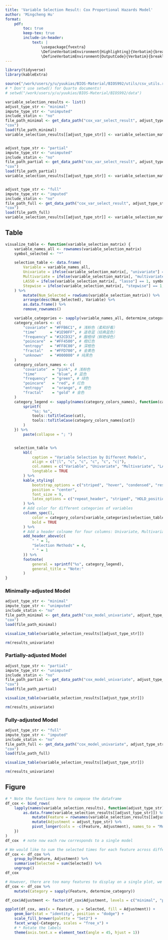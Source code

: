 ```yaml
---
title: 'Variable Selection Result: Cox Proportional Hazards Model'
author: 'Mingcheng Hu'
format: 
    pdf:
        toc: true
        keep-tex: true
        include-in-header: 
            text: |
                \usepackage{fvextra}
                \DefineVerbatimEnvironment{Highlighting}{Verbatim}{breaklines,commandchars=\\\{\}}
                \DefineVerbatimEnvironment{OutputCode}{Verbatim}{breaklines,commandchars=\\\{\}}
---
```


```r
library(tidyverse)
library(kableExtra)

source("/work/users/y/u/yuukias/BIOS-Material/BIOS992/utils/csv_utils.r")
# * Don't use setwd() for Quarto documents!
# setwd("/work/users/y/u/yuukias/BIOS-Material/BIOS992/data")
```


```r
variable_selection_results <- list()
adjust_type_str <- "minimal"
impute_type_str <- "unimputed"
include_statin <- "no"
file_path_minimal <- get_data_path("cox_var_select_result", adjust_type_str, impute_type_str, include_statin, model = 
"cox")
load(file_path_minimal)
variable_selection_results[[adjust_type_str]] <- variable_selection_matrix


adjust_type_str <- "partial"
impute_type_str <- "unimputed"
include_statin <- "no"
file_path_partial <- get_data_path("cox_var_select_result", adjust_type_str, impute_type_str, include_statin, model = 
"cox")
load(file_path_partial)
variable_selection_results[[adjust_type_str]] <- variable_selection_matrix


adjust_type_str <- "full"
impute_type_str <- "imputed"
include_statin <- "no"
file_path_full <- get_data_path("cox_var_select_result", adjust_type_str, impute_type_str, include_statin, model = 
"cox")
load(file_path_full)
variable_selection_results[[adjust_type_str]] <- variable_selection_matrix
```

## Table


```r
visualize_table <- function(variable_selection_matrix) {
    variable_names_all <- rownames(variable_selection_matrix)
    symbol_selected <- "*"

    selection_table <- data.frame(
        Variable = variable_names_all,
        Univariate = ifelse(variable_selection_matrix[, "univariate"] == 1, symbol_selected, ""),
        Multivariate = ifelse(variable_selection_matrix[, "multivariate"] == 1, symbol_selected, ""),
        LASSO = ifelse(variable_selection_matrix[, "lasso"] == 1, symbol_selected, ""),
        Stepwise = ifelse(variable_selection_matrix[, "stepwise"] == 1, symbol_selected, "")
    ) %>%
        mutate(Num_Selected = rowSums(variable_selection_matrix)) %>%
        arrange(desc(Num_Selected), Variable) %>%
        as.data.frame() %>%
        remove_rownames()

    variable_categories <- sapply(variable_names_all, determine_category)
    category_colors <- c(
        "covariate" = "#FFB6C1", # 浅粉色（柔和好看）
        "time"      = "#1E90FF", # 道奇蓝（经典蓝色）
        "frequency" = "#32CD32", # 酸橙绿（鲜艳绿色）
        "poincare"  = "#FF4500", # 橙红色
        "entropy"   = "#FF8C00", # 深橙色
        "fractal"   = "#FFD700", # 金黄色
        "unknown"   = "#000000" # 纯黑色
    )
    category_colors_names <- c(
        "covariate"  = "pink", # 浅粉色
        "time"       = "blue", # 蓝色
        "frequency"  = "green", # 绿色
        "poincare"   = "red", # 红色
        "entropy"    = "orange", # 橙色
        "fractal"    = "gold" # 金色
    )
    category_legend <- sapply(names(category_colors_names), function(cat) {
        sprintf(
            "%s: %s",
            tools::toTitleCase(cat),
            tools::toTitleCase(category_colors_names[cat])
        )
    }) %>%
        paste(collapse = "; ")


    selection_table %>%
        kbl(
            caption = "Variable Selection by Different Models",
            align = c("|l", "c", "c", "c", "c", "c|"),
            col.names = c("Variable", "Univariate", "Multivariate", "LASSO", "Stepwise", "Selected Times"),
            longtable = TRUE
        ) %>%
        kable_styling(
            bootstrap_options = c("striped", "hover", "condensed", "responsive"),
            position = "center",
            font_size = 9,
            latex_options = c("repeat_header", "striped", "HOLD_position")
        ) %>%
        # Add color for different categories of variables
        column_spec(1,
            color = category_colors[variable_categories[selection_table$Variable]],
            bold = TRUE
        ) %>%
        # Add a header colname for four columns: Univariate, Multivariate, LASSO, Stepwise
        add_header_above(c(
            " " = 1,
            "Selection Methods" = 4,
            " " = 1
        )) %>%
        footnote(
            general = sprintf("%s", category_legend),
            general_title = "Note:"
        )
}
```

### Minimally-adjusted Model
```r
adjust_type_str <- "minimal"
impute_type_str <- "unimputed"
include_statin <- "no"
file_path_minimal <- get_data_path("cox_model_univariate", adjust_type_str, impute_type_str, include_statin, model = 
"cox")
load(file_path_minimal)
```

```r
visualize_table(variable_selection_results[[adjust_type_str]])
```

```r
rm(results_univariate)
```


### Partially-adjusted Model

```r
adjust_type_str <- "partial"
impute_type_str <- "unimputed"
include_statin <- "no"
file_path_partial <- get_data_path("cox_model_univariate", adjust_type_str, impute_type_str, include_statin, model = 
"cox")
load(file_path_partial)
```

```r
visualize_table(variable_selection_results[[adjust_type_str]])
```

```r
rm(results_univariate)
```

### Fully-adjusted Model

```r
adjust_type_str <- "full"
impute_type_str <- "imputed"
include_statin <- "no"
file_path_full <- get_data_path("cox_model_univariate", adjust_type_str, impute_type_str, include_statin, model = 
"cox")
load(file_path_full)
```

```r
visualize_table(variable_selection_results[[adjust_type_str]])
```

```r
rm(results_univariate)
```


## Figure

```r
# * Note the functions here to compose the dataframe
df_cox <- bind_rows(
    lapply(names(variable_selection_results), function(adjust_type_str) {
        as.data.frame(variable_selection_results[[adjust_type_str]]) %>%
            mutate(Feature = rownames(variable_selection_results[[adjust_type_str]])) %>%
            mutate(Adjustment = adjust_type_str) %>%
            pivot_longer(cols = -c(Feature, Adjustment), names_to = "Model", values_to = "Selected")
    })
)
df_cox  # note now each row corresponds to a single model
```

```r
# We would like to sum the selected times for each feature across different models
df_cox <- df_cox %>%
    group_by(Feature, Adjustment) %>%
    summarise(Selected = sum(Selected)) %>%
    ungroup()
df_cox
```

```r
# However, there are too many features to display on a single plot, we will need to get category for each feature.
df_cox <- df_cox %>%
    mutate(Category = sapply(Feature, determine_category))
```

```r
df_cox$Adjustment <- factor(df_cox$Adjustment, levels = c("minimal", "partial", "full"))
```

```r
ggplot(df_cox, aes(x = Feature, y = Selected, fill = Adjustment)) +
    geom_bar(stat = "identity", position = "dodge") +
    scale_fill_brewer(palette = "Set2") +
    facet_wrap(~Category, scales = "free_x") +
    # * Rotate the labels
    theme(axis.text.x = element_text(angle = 45, hjust = 1))
```
